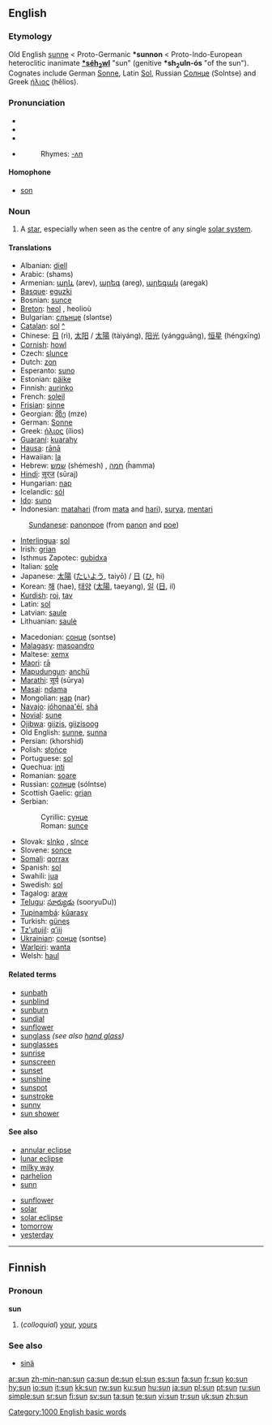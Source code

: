 {{see|Sun|sün|Sun.}}
{{wikipedia}}
==English==

{{rank|miles|real|eye|495|sun|cut|everything|six}}

===Etymology===
Old English [[sunne]] < Proto-Germanic '''*sunnon''' < Proto-Indo-European heteroclitic inanimate '''[[Wiktionary Appendix:Proto-Indo-European roots|*séh<sub>2</sub>w<u>l</u>]]''' "sun" (genitive '''*sh<sub>2</sub>uln-ós''' "of the sun"). Cognates include German [[Sonne]], Latin [[Sol]], Russian [[Солнце]] (Solntse) and Greek [[ήλιος]] (hêlios).

===Pronunciation===
* {{IPA|/sʌn/}}
* {{AHD|/sŭn/}}
* {{SAMPA|/sVn/}}
*{{audio|en-us-sun.ogg|Audio (US)}}
*:Rhymes: [[Rhymes:English:-ʌn|-ʌn]]

====Homophone====
*[[son]]

===Noun===
{{en-noun}}

# A [[star]], especially when seen as the centre of any single [[solar system]].

====Translations====
{{top}}
*Albanian: [[diell]] {{m}}
*Arabic: {{ARchar|[[شمس]]}} (shams) {{f}}
*Armenian: [[արև]] (arev), [[արեգ]] (areg), [[արեգակ]] (aregak)
*[[Basque]]: [[eguzki]]
*Bosnian: [[sunce]] {{n}}
*[[Breton]]: [[heol]] {{m}}, heolioù {{p}}
*Bulgarian: [[слънце]] (sləntse) {{n}}
*[[Catalan]]: [[sol]] {{m}} [[:ca:sol|^]]
*Chinese: [[日]] (rì), [[太阳]] / [[太陽]] (tàiyáng), [[阳光]] (yángguāng), [[恒星]] (héngxīng)
*[[Cornish]]: [[howl]] {{m}}
*Czech: [[slunce]] {{n}}
*Dutch: [[zon]] {{f}}
*Esperanto: [[suno]]
*Estonian: [[päike]]
*Finnish: [[aurinko]]
*French: [[soleil]] {{m}}
*[[Frisian]]: [[sinne]]
*Georgian: [[მზე]] (mze)
*German: [[Sonne]] {{f}}
*Greek: [[ήλιος]] (ílios) {{m}}
*[[Guaraní]]: [[kuarahy]]
*[[Hausa]]: [[rānā]]
*Hawaiian: [[la]]
*Hebrew: [[שמש]] (shémesh) {{mf}}, [[חמה]] (ĥamma) {{f}}
*[[Hindi]]: [[सूरज]] (sūraj) {{g|Hindi}}
*Hungarian: [[nap]]
*Icelandic: [[sól]]
*[[Ido]]: [[suno]]
*Indonesian: [[matahari]] (from [[mata]] and [[hari]]), [[surya]], [[mentari]]
:[[Sundanese]]: [[panonpoe]] (from [[panon]] and [[poe]])
*[[Interlingua]]: [[sol]]
*Irish: [[grian]] {{f}}
*Isthmus Zapotec: [[gubidxa]]
*Italian: [[sole]] {{m}}
*Japanese: [[太陽]] ([[たいよう]], taiyō) / [[日]] ([[ひ]], hi)
*Korean: [[해]] (hae), [[태양]] ([[太陽]], taeyang), [[일]] ([[日]], il) 
*[[Kurdish]]: [[roj]], [[tav]]
*Latin: [[sol]] {{m}}
*Latvian: [[saule]] {{f}}
*Lithuanian: [[saulė]] {{f}}
{{mid}}
*Macedonian: [[сонце]] (sontse) {{n}}
*[[Malagasy]]: [[masoandro]]
*Maltese: [[xemx]] {{f}}
*[[Maori]]: [[rā]]
*[[Mapudungun]]: [[anchü]]
*[[Marathi]]: [[सूर्य]] (sūrya)
*[[Masai]]: [[ndama]]
*Mongolian: [[нар]] (nar)
*[[Navajo]]: [[jóhonaa'éí]], [[shá]]
*[[Novial]]: [[sune]]
*[[Ojibwa]]: [[giizis]], [[giizisoog]] {{p}}
*Old English: [[sunne]], [[sunna]]
*Persian: {{FAchar|[[خورشید]]}} (khorshid)
*Polish: [[słońce]] {{n}}
*Portuguese: [[sol]] {{m}}
*Quechua: [[inti]]
*Romanian: [[soare]] {{m}}
*Russian: [[солнце]] (sólntse) {{n}}
*Scottish Gaelic: [[grian]] {{f}}
*Serbian:
*:Cyrillic: [[сунце]] {{n}}
*:Roman: [[sunce]] {{n}}
*Slovak: [[slnko]] {{n}}, [[slnce]] {{n}}
*Slovene: [[sonce]] {{n}}
*[[Somali]]: [[qorrax]]
*Spanish: [[sol]] {{m}}
*Swahili: [[jua]]
*Swedish: [[sol]] {{c}}
*Tagalog: [[araw]]
*[[Telugu]]: [[సూర్యుడు]] (sooryuDu))
*[[Tupinambá]]: [[kûarasy]]
*Turkish: [[güneş]]
*[[Tz'utujil]]: [[q'iij|q’iij]]
*[[Ukrainian]]: [[сонце]] (sontse) {{n}}
*[[Warlpiri]]: [[wanta]]
*Welsh: [[haul]] {{m}}
{{bottom}}

====Related terms====
*[[sunbath]]
*[[sunblind]]
*[[sunburn]]
*[[sundial]]
*[[sunflower]]
*[[sunglass]] ''(see also [[hand glass]])''
*[[sunglasses]]
*[[sunrise]]
*[[sunscreen]]
*[[sunset]]
*[[sunshine]]
*[[sunspot]]
*[[sunstroke]]
*[[sunny]]
*[[sun shower]]

====See also====
{{top}}
*[[annular eclipse]]
*[[lunar eclipse]]
*[[milky way]]
*[[parhelion]]
*[[sunn]]
{{mid}}
*[[sunflower]]
*[[solar]]
*[[solar eclipse]]
*[[tomorrow]]
*[[yesterday]]
{{bottom}}

[[Category:1000 English basic words]]

----

==Finnish==

===Pronoun===
'''sun'''

#(''colloquial'') [[your]], [[yours]]

===See also===
*[[sinä]]

[[ar:sun]]
[[zh-min-nan:sun]]
[[ca:sun]]
[[de:sun]]
[[el:sun]]
[[es:sun]]
[[fa:sun]]
[[fr:sun]]
[[ko:sun]]
[[hy:sun]]
[[io:sun]]
[[it:sun]]
[[kk:sun]]
[[rw:sun]]
[[ku:sun]]
[[hu:sun]]
[[ja:sun]]
[[pl:sun]]
[[pt:sun]]
[[ru:sun]]
[[simple:sun]]
[[sr:sun]]
[[fi:sun]]
[[sv:sun]]
[[ta:sun]]
[[te:sun]]
[[vi:sun]]
[[tr:sun]]
[[uk:sun]]
[[zh:sun]]